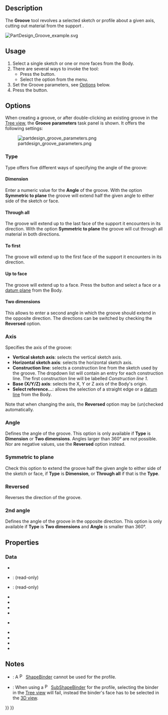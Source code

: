 <languages/>
<translate>

<!--T:21-->
{{Docnav
|[[PartDesign_Hole|Hole]]
|[[PartDesign_SubtractiveLoft|Subtractive loft]]
|[[PartDesign_Workbench|PartDesign]]
|IconL=PartDesign_Hole.svg
|IconR=PartDesign_SubtractiveLoft.svg
|IconC=Workbench_PartDesign.svg
}}

<!--T:1-->
{{GuiCommand
|Name=PartDesign Groove
|MenuLocation=Part Design → Create a substractive feature → Groove
|Workbenches=[[PartDesign_Workbench|PartDesign]]
|SeeAlso=[[PartDesign_Revolution|PartDesign Revolution]]
}}

==Description== <!--T:2-->

<!--T:5-->
The '''Groove''' tool revolves a selected sketch or profile about a given axis, cutting out material from the support .

</translate>
[[File:PartDesign Groove example.svg|none]]
<translate>

<!--T:6-->
{{Caption|Above: sketch (A) is revolved around axis (B); resulting groove on solid (C) is shown right.}}

==Usage== <!--T:7-->

<!--T:8-->
# Select a single sketch or one or more faces from the Body.
# There are several ways to invoke the tool:
#* Press the {{Button|[[Image:PartDesign_Groove.svg|16px]] [[PartDesign_Groove|Groove]]}} button.
#* Select the {{MenuCommand|Part Design → Create a subtractive feature → [[Image:PartDesign_Groove.svg|16px]] Groove}} option from the menu.
# Set the Groove parameters, see [[#Options|Options]] below.
# Press the {{Button|OK}} button.

==Options== <!--T:3-->

<!--T:9-->
When creating a groove, or after double-clicking an existing groove in the [[Tree_view|Tree view]], the '''Groove parameters''' task panel is shown. It offers the following settings:<!--The 1.0 dev version wrongly shows "Revolution parameters"-->

<!--T:10-->
[[Image:partdesign_groove_parameters.png|frame|left]]

===Type=== <!--T:27-->

<!--T:28-->
{{Version|1.0}}

<!--T:29-->
Type offers five different ways of specifying the angle of the groove:

====Dimension==== <!--T:30-->

<!--T:31-->
Enter a numeric value for the '''Angle''' of the groove. With the option '''Symmetric to plane''' the groove will extend half the given angle to either side of the sketch or face.

====Through all==== <!--T:32-->

<!--T:33-->
The groove will extend up to the last face of the support it encounters in its direction. With the option '''Symmetric to plane''' the groove will cut through all material in both directions.

====To first==== <!--T:34-->

<!--T:35-->
The groove will extend up to the first face of the support it encounters in its direction.

====Up to face==== <!--T:36-->

<!--T:37-->
The groove will extend up to a face. Press the {{Button|Face}} button and select a face or a [[PartDesign_Plane|datum plane]] from the Body.

====Two dimensions==== <!--T:38-->

<!--T:39-->
This allows to enter a second angle in which the groove should extend in the opposite direction. The directions can be switched by checking the '''Reversed''' option.

===Axis === <!--T:40-->

<!--T:41-->
Specifies the axis of the groove:

<!--T:11-->
* '''Vertical sketch axis''': selects the vertical sketch axis.
* '''Horizontal sketch axis''': selects the horizontal sketch axis.
* '''Construction line''': selects a construction line from the sketch used by the groove. The dropdown list will contain an entry for each construction line. The first construction line will be labelled ''Construction line 1''.
* '''Base (X/Y/Z) axis''': selects the X, Y or Z axis of the Body's origin.
* '''Select reference...''': allows the selection of a straight edge or a [[PartDesign_Line|datum line]] from the Body.

<!--T:42-->
Note that when changing the axis, the '''Reversed''' option may be (un)checked automatically.

===Angle === <!--T:12-->

<!--T:13-->
Defines the angle of the groove. This option is only available if '''Type''' is '''Dimension''' or '''Two dimensions'''. Angles larger than 360° are not possible. Nor are negative values, use the '''Reversed''' option instead.

===Symmetric to plane === <!--T:14-->

<!--T:15-->
Check this option to extend  the groove half the given angle to either side of the sketch or face, if '''Type''' is '''Dimension''', or '''Through all''' if that is the '''Type'''.

===Reversed === <!--T:16-->

<!--T:17-->
Reverses the direction of the groove.

===2nd angle=== <!--T:43-->

<!--T:44-->
{{Version|1.0}}

<!--T:45-->
Defines the angle of the groove in the opposite direction. This option is only available if '''Type''' is '''Two dimensions''' and '''Angle''' is smaller than 360°.

== Properties == <!--T:18-->

===Data=== <!--T:46-->

<!--T:47-->
{{TitleProperty|Groove}}

<!--T:48-->
* {{PropertyData|Type|Enumeration}}
* {{PropertyData|Base|Vector}}: (read-only)
* {{PropertyData|Axis|Vector}}: (read-only)
* {{PropertyData|Angle|Angle}}
* {{PropertyData|Angle2|Angle}}
* {{PropertyData|Up To Face|LinkSub}}
* {{PropertyData|Reference Axis|LinkSub}}

<!--T:49-->
{{TitleProperty|Part Design}}

<!--T:50-->
* {{PropertyData|Refine|Bool}}

<!--T:51-->
{{TitleProperty|Sketch Based}}

<!--T:52-->
* {{PropertyData|Profile|LinkSub}}
* {{PropertyData|Midplane|Bool}}
* {{PropertyData|Reversed|Bool}}
* {{PropertyData|Allow Multi Face|Bool}}

== Notes == <!--T:25-->

<!--T:26-->
* {{VersionMinus|0.21}}: A [[File:PartDesign_ShapeBinder.svg|16px]] [[PartDesign_ShapeBinder|ShapeBinder]] cannot be used for the profile.
* {{VersionMinus|0.21}}: When using a [[File:PartDesign_SubShapeBinder.svg|16px]] [[PartDesign_SubShapeBinder|SubShapeBinder]] for the profile, selecting the binder in the [[Tree_view|Tree view]] will fail, instead the binder's face has to be selected in the [[3D_view|3D view]].


<!--T:22-->
{{Docnav
|[[PartDesign_Hole|Hole]]
|[[PartDesign_SubtractiveLoft|Subtractive loft]]
|[[PartDesign_Workbench|PartDesign]]
|IconL=PartDesign_Hole.svg
|IconR=PartDesign_SubtractiveLoft.svg
|IconC=Workbench_PartDesign.svg
}}

</translate>
{{PartDesign Tools navi{{#translation:}}}}
{{Userdocnavi{{#translation:}}}}